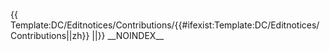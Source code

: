 <includeonly>{{ Template:DC/Editnotices/Contributions/{{#ifexist:Template:DC/Editnotices/Contributions{{int:lang}}|{{int:lang}}|zh}} |{{{1}}}|{{{2}}}}}</includeonly><noinclude>
__NOINDEX__
{{防G15}}
</noinclude>